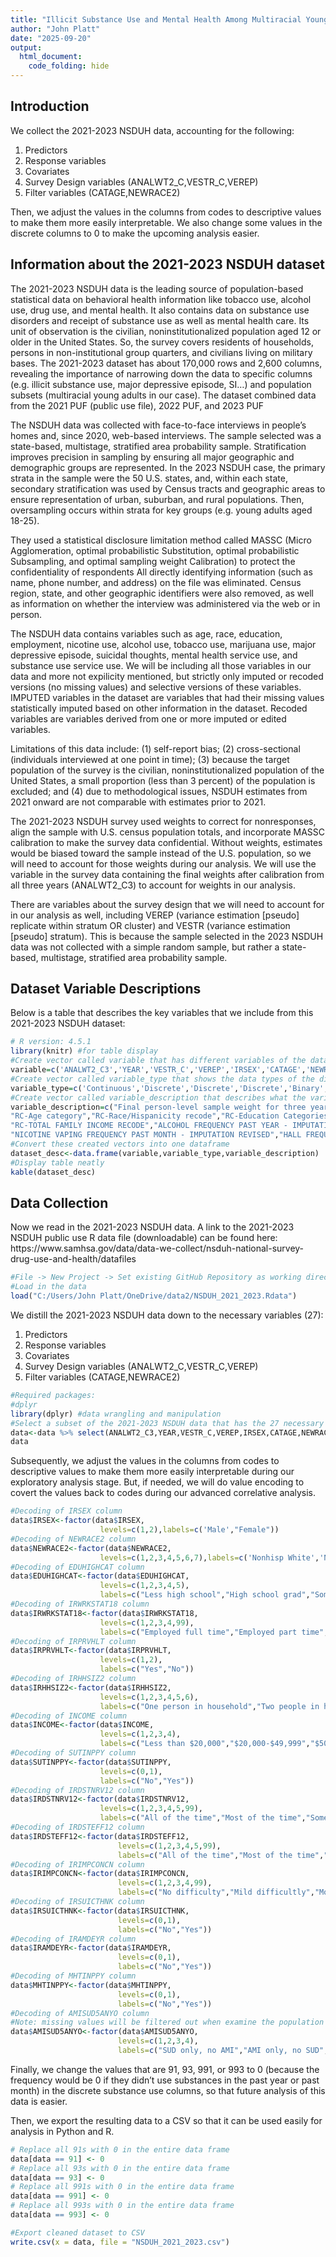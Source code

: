 ```yaml
---
title: "Illicit Substance Use and Mental Health Among Multiracial Young Adults Aged 18 to 25 - Data Collection 2"
author: "John Platt"
date: "2025-09-20"
output: 
  html_document:
    code_folding: hide
---
```


## Introduction
We collect the 2021-2023 NSDUH data, accounting for the following:

1. Predictors
2. Response variables
3. Covariates
4. Survey Design variables (ANALWT2_C,VESTR_C,VEREP)
5. Filter variables (CATAGE,NEWRACE2)

Then, we adjust the values in the columns from codes to descriptive values to make them more easily interpretable. We also change some values in the discrete columns to 0 to make the upcoming analysis easier. 

## Information about the 2021-2023 NSDUH dataset
The 2021-2023 NSDUH data is the leading source of population-based statistical data on behavioral health information like tobacco use, alcohol use, drug use, and mental health. It also contains data on substance use disorders and receipt of substance use as well as mental health care. Its unit of observation is the civilian, noninstitutionalized population aged 12 or older in the United States. So, the survey covers residents of households, persons in non-institutional group quarters, and civilians living on military bases. The 2021-2023 dataset has about 170,000 rows and 2,600 columns, revealing the importance of narrowing down the data to specific columns (e.g. illicit substance use, major depressive episode, SI…) and population subsets (multiracial young adults in our case). The dataset combined data from the 2021 PUF (public use file), 2022 PUF, and 2023 PUF

The NSDUH data was collected with face-to-face interviews in people’s homes and, since 2020, web-based interviews. The sample selected was a state-based, multistage, stratified area probability sample. Stratification improves precision in sampling by ensuring all major geographic and demographic groups are represented. In the 2023 NSDUH case, the primary strata in the sample were the 50 U.S. states, and, within each state, secondary stratification was used by Census tracts and geographic areas to ensure representation of urban, suburban, and rural populations. Then, oversampling occurs within strata for key groups (e.g. young adults aged 18-25).

They used a statistical disclosure limitation method called MASSC (Micro Agglomeration, optimal probabilistic Substitution, optimal probabilistic Subsampling, and optimal sampling weight Calibration) to protect the confidentiality of respondents All directly identifying information (such as name, phone number, and address) on the file was eliminated. Census region, state, and other geographic identifiers were also removed, as well as information on whether the interview was administered via the web or in person.

The NSDUH data contains variables such as age, race, education, employment, nicotine use, alcohol use, tobacco use, marijuana use, major depressive episode, suicidal thoughts, mental health service use, and substance use service use. We will be including all those variables in our data and more not expilicity mentioned, but strictly only imputed or recoded versions (no missing values) and selective versions of these variables. IMPUTED variables in the dataset are variables that had their missing values statistically imputed based on other information in the dataset.
Recoded variables are variables derived from one or more imputed or edited variables. 

Limitations of this data include: (1) self-report bias; (2) cross-sectional (individuals interviewed at one point in time); (3) because the target population of the survey is the civilian, noninstitutionalized population of the United States, a small proportion (less than 3 percent) of the population is excluded; and (4) due to methodological issues, NSDUH estimates from 2021 onward are not comparable with estimates prior to 2021. 

The 2021-2023 NSDUH survey used weights to correct for nonresponses, align the sample with U.S. census population totals, and incorporate MASSC calibration to make the survey data confidential. Without weights, estimates would be biased toward the sample instead of the U.S. population, so we will need to account for those weights during our analysis. We will use the variable in the survey data containing the final weights after calibration from all three years (ANALWT2_C3) to account for weights in our analysis. 

There are variables about the survey design that we will need to account for in our analysis as well, including VEREP (variance estimation [pseudo] replicate within stratum OR cluster) and VESTR (variance estimation [pseudo] stratum). This is because the sample selected in the 2023 NSDUH data was not collected with a simple random sample, but rather a state-based, multistage, stratified area probability sample.

## Dataset Variable Descriptions
Below is a table that describes the key variables that we include from this 2021-2023 NSDUH dataset:

```r
# R version: 4.5.1
library(knitr) #for table display
#Create vector called variable that has different variables of the data
variable=c('ANALWT2_C3','YEAR','VESTR_C','VEREP','IRSEX','CATAGE','NEWRACE2','EDUHIGHCAT','IRWRKSTAT18','IRHHSIZ2','IRPRVHLT','INCOME','IRALCFY','IRMJFY',"IRCOCFY",'IRCIGFM','IRNICVAP30N','IRHALLUCYFQ','IRALCBNG30D','SUTINPPY','IRDSTNRV12','IRDSTEFF12','IRIMPCONCN','IRSUICTHNK','IRAMDEYR','MHTINPPY',"AMISUD5ANYO")
#Create vector called variable_type that shows the data types of the different variables in the data
variable_type=c('Continuous','Discrete','Discrete','Discrete','Binary','Ordinal','Nominal','Ordinal','Nominal','Binary','Ordinal','Ordinal','Discrete','Discrete','Discrete','Discrete','Discrete','Discrete','Discrete','Binary','Ordinal','Ordinal','Ordinal','Binary','Binary','Binary','Nominal')
#Create vector called variable_description that describes what the variables are
variable_description=c("Final person-level sample weight for three year data analysis","YEAR IN WHICH DATA WAS COLLECTED","Variance stratum","Variance primary sampling unit","Sex at birth - IMPUTATION REVISED",
"RC-Age category","RC-Race/Hispanicity recode","RC-Education Categories","Employment Status 18+ - IMPUTATION REVISED","PRIVATE HEALTH INSURANCE - IMPUTATION REVISED","RECODE - IMPUTATION-REVISED # PERSONS IN HH",
"RC-TOTAL FAMILY INCOME RECODE","ALCOHOL FREQUENCY PAST YEAR - IMPUTATION REVISED","MARIJUANA FREQUENCY PAST YEAR - IMPUTATION REVISED","COCAINE FREQUENCY PAST YEAR - IMPUTATION REVISED","CIG FREQUENCY PAST MONTH - IMPUTATION REVISED",
"NICOTINE VAPING FREQUENCY PAST MONTH - IMPUTATION REVISED","HALL FREQUENCY PAST YEAR - IMPUTATION REVISED","BINGE ALCOHOL FREQUENCY PAST MONTH - IMPUTATION REVISED","RC-RCVD SUB USE TREATMENT AS AN INPATIENT - PAST YEAR","HOW OFTEN FELT NERVOUS WRST MONTH - IMP REV","HOW OFTEN FELT EVERYTHING EFFORT WRST MONTH - IMP REV","DIFFICULTY CONCENTRATING ONE MO IN PST 12 MOS - IMP REV","ADULT SERIOUSLY THOUGHT ABOUT KILLING SELF PST YR - IMP REV","ADULT: PAST YEAR MAJOR DEPRESSIVE EPISODE (MDE) - IMP REV","RC-RCVD MENTAL HEALTH TREATMENT AS AN INPATIENT - PAST YEAR","RC-ONLY IMP AMI, ONLY SUD, BOTH, OR NEITHER - PY-DSM-5-ANY")
#Convert these created vectors into one dataframe
dataset_desc<-data.frame(variable,variable_type,variable_description)
#Display table neatly
kable(dataset_desc)
```

## Data Collection 
Now we read in the 2021-2023 NSDUH data. A link to the 2021-2023 NSDUH public use R data file (downloadable) can be found here:
https://www.samhsa.gov/data/data-we-collect/nsduh-national-survey-drug-use-and-health/datafiles
```r
#File -> New Project -> Set existing GitHub Repository as working directory with data2 as a subfolder outside the repository and the NSDUH_2023.Rdata file in the subfolder
#Load in the data
load("C:/Users/John Platt/OneDrive/data2/NSDUH_2021_2023.Rdata")
```

We distill the 2021-2023 NSDUH data down to the necessary variables (27):

1. Predictors
2. Response variables
3. Covariates
4. Survey Design variables (ANALWT2_C,VESTR_C,VEREP)
5. Filter variables (CATAGE,NEWRACE2)
```r
#Required packages:
#dplyr
library(dplyr) #data wrangling and manipulation
#Select a subset of the 2021-2023 NSDUH data that has the 27 necessary columns
data<-data %>% select(ANALWT2_C3,YEAR,VESTR_C,VEREP,IRSEX,CATAGE,NEWRACE2,EDUHIGHCAT,IRWRKSTAT18,IRHHSIZ2,IRPRVHLT,INCOME,IRALCFY,IRMJFY,IRCOCFY,IRCIGFM,IRNICVAP30N,IRHALLUCYFQ,IRALCBNG30D,SUTINPPY,IRDSTNRV12,IRDSTEFF12,IRIMPCONCN,IRSUICTHNK,IRAMDEYR,MHTINPPY,AMISUD5ANYO)
data
```

Subsequently, we adjust the values in the columns from codes to descriptive values to make them more easily interpretable during our exploratory analysis stage. But, if needed, we will do value encoding to covert the values back to codes during our advanced correlative analysis.
```r
#Decoding of IRSEX column
data$IRSEX<-factor(data$IRSEX, 
                    levels=c(1,2),labels=c('Male',"Female"))
#Decoding of NEWRACE2 column
data$NEWRACE2<-factor(data$NEWRACE2, 
                    levels=c(1,2,3,4,5,6,7),labels=c('Nonhisp White','NonHisp Black/Afr Am','NonHisp Native Am/AK Native','NonHisp Native HI/Other Pac Isl','NonHisp Asian','NonHisp more than one race','Hispanic'))
#Decoding of EDUHIGHCAT column
data$EDUHIGHCAT<-factor(data$EDUHIGHCAT, 
                    levels=c(1,2,3,4,5),
                    labels=c("Less high school","High school grad","Some coll/Assoc Dg","College graduate","12 to 17 year olds"))
#Decoding of IRWRKSTAT18 column
data$IRWRKSTAT18<-factor(data$IRWRKSTAT18, 
                    levels=c(1,2,3,4,99),
                    labels=c("Employed full time","Employed part time","Unemployed","Other (incl. not in labor force)","12-17 year olds"))
#Decoding of IRPRVHLT column
data$IRPRVHLT<-factor(data$IRPRVHLT, 
                    levels=c(1,2),
                    labels=c("Yes","No"))
#Decoding of IRHHSIZ2 column
data$IRHHSIZ2<-factor(data$IRHHSIZ2, 
                    levels=c(1,2,3,4,5,6),
                    labels=c("One person in household","Two people in household","Three people in household","Four people in household","Five people in household","6 or more people in household"))
#Decoding of INCOME column
data$INCOME<-factor(data$INCOME,
                    levels=c(1,2,3,4),
                    labels=c("Less than $20,000","$20,000-$49,999","$50,000-$74,999","$75,000 or More"))
#Decoding of SUTINPPY column
data$SUTINPPY<-factor(data$SUTINPPY, 
                    levels=c(0,1),
                    labels=c("No","Yes"))
#Decoding of IRDSTNRV12 column
data$IRDSTNRV12<-factor(data$IRDSTNRV12, 
                    levels=c(1,2,3,4,5,99),
                    labels=c("All of the time","Most of the time","Some of the time","A little of the time","None of the time","LEGITIMATE SKIP"))
#Decoding of IRDSTEFF12 column
data$IRDSTEFF12<-factor(data$IRDSTEFF12,
                        levels=c(1,2,3,4,5,99),
                        labels=c("All of the time","Most of the time","Some of the time","A little of the time","None of the time","LEGITIMATE SKIP"))
#Decoding of IRIMPCONCN column
data$IRIMPCONCN<-factor(data$IRIMPCONCN,
                        levels=c(1,2,3,4,99),
                        labels=c("No difficulty","Mild difficultly","Moderate difficulty","Severe difficulty","LEGITIMATE SKIP"))
#Decoding of IRSUICTHNK column
data$IRSUICTHNK<-factor(data$IRSUICTHNK,
                        levels=c(0,1),
                        labels=c("No","Yes"))
#Decoding of IRAMDEYR column
data$IRAMDEYR<-factor(data$IRAMDEYR,
                        levels=c(0,1),
                        labels=c("No","Yes"))
#Decoding of MHTINPPY column
data$MHTINPPY<-factor(data$MHTINPPY,
                        levels=c(0,1),
                        labels=c("No","Yes"))
#Decoding of AMISUD5ANYO column
#Note: missing values will be filtered out when examine the population subset: young adults
data$AMISUD5ANYO<-factor(data$AMISUD5ANYO,
                        levels=c(1,2,3,4),
                        labels=c("SUD only, no AMI","AMI only, no SUD","SUD and AMI","Neither SUD or AMI"))
```

Finally, we change the values that are 91, 93, 991, or 993 to 0 (because the frequency would be 0 if they didn't use substances in the past year or past month) in the discrete substance use columns, so that future analysis of this data is easier. 

Then, we export the resulting data to a CSV so that it can be used easily for analysis in Python and R.
```r
# Replace all 91s with 0 in the entire data frame
data[data == 91] <- 0
# Replace all 93s with 0 in the entire data frame
data[data == 93] <- 0
# Replace all 991s with 0 in the entire data frame
data[data == 991] <- 0
# Replace all 993s with 0 in the entire data frame
data[data == 993] <- 0

#Export cleaned dataset to CSV
write.csv(x = data, file = "NSDUH_2021_2023.csv")
```




